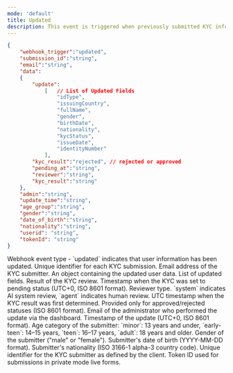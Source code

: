 ```yaml
---
mode: 'default'
title: Updated
description: This event is triggered when previously submitted KYC information is updated. Updates can occur due to manual changes by an administrator or system-driven modifications. This webhook allows you to track changes to KYC data in real-time and take immediate necessary actions.
---
```


```json updated-webhook-sample.json
{
	"webhook_trigger":"updated",
	"submission_id":"string",
	"email":"string",
	"data":
	{
		"update":
			[   // List of Updated Fields
				"idType",
				"issuingCountry",
				"fullName",
				"gender",
				"birthDate",
				"nationality",
				"kycStatus",
				"issueDate",
				"identityNumber"
			],
		"kyc_result":"rejected", // rejected or approved
		"pending_at":"string",
		"reviewer":"string",
		"kyc_result":"string"
	},
	"admin":"string",
	"update_time":"string",
	"age_group":"string",
	"gender":"string",
	"date_of_birth":"string",
	"nationality":"string",
	"userid": "string",
	"tokenId": "string"
}
```

<ResponseField name="webhook_trigger" type="string">
  Webhook event type - `updated` indicates that user information has been updated.
</ResponseField>

<ResponseField name="submission_id" type="string">
  Unique identifier for each KYC submission.
</ResponseField>

<ResponseField name="email" type="string">
  Email address of the KYC submitter.
</ResponseField>

<ResponseField name="data" type="object">
  An object containing the updated user data.
  <Expandable title="update" type="array">
    <ResponseField name="update" type="array">
      List of updated fields.
    </ResponseField>
    <ResponseField name="kyc_result" type="string">
      Result of the KYC review.
    </ResponseField>
    <ResponseField name="pending_at" type="string">
      Timestamp when the KYC was set to pending status (UTC+0, ISO 8601 format).
    </ResponseField>
    <ResponseField name="reviewer" type="string">
      Reviewer type. `system` indicates AI system review, `agent` indicates human review.
    </ResponseField>
    <ResponseField name="kyc_result" type="string">
      UTC timestamp when the KYC result was first determined. Provided only for approved/rejected statuses (ISO 8601 format).
    </ResponseField>
  </Expandable>
</ResponseField>

<ResponseField name="admin" type="string">
  Email of the administrator who performed the update via the dashboard.
</ResponseField>

<ResponseField name="update_time" type="string">
  Timestamp of the update (UTC+0, ISO 8601 format).
</ResponseField>

<ResponseField name="age_group" type="string">
  Age category of the submitter:
  `minor`: 13 years and under,
  `early-teen`: 14–15 years,
  `teen`: 16–17 years,
  `adult`: 18 years and older.
</ResponseField>

<ResponseField name="gender" type="string">
  Gender of the submitter ("male" or "female").
</ResponseField>

<ResponseField name="date_of_birth" type="string">
  Submitter's date of birth (YYYY-MM-DD format).
</ResponseField>

<ResponseField name="nationality" type="string">
  Submitter's nationality (ISO 3166-1 alpha-3 country code).
</ResponseField>

<ResponseField name="userid" type="string">
  Unique identifier for the KYC submitter as defined by the client.
</ResponseField>

<ResponseField name="tokenId" type="string">
  Token ID used for submissions in private mode live forms.
</ResponseField>
